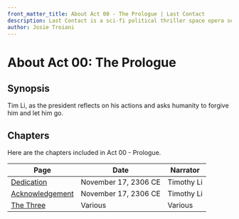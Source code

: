 ```yaml
---
front_matter_title: About Act 00 - The Prologue | Last Contact
description: Last Contact is a sci-fi political thriller space opera set in the 23rd and 24th centuries. Act 00 - Prologue sees Tim Li, as the president reflect on his actions and asks humanity to forgive him and let him go.
author: Josie Troiani
---
```

# About Act 00: The Prologue

## Synopsis

Tim Li, as the president reflects on his actions and asks humanity to forgive him and let him go.

## Chapters

Here are the chapters included in Act 00 - Prologue.

| Page | Date | Narrator |
| --------------- | ------------ | ----- |
| [Dedication](/lastcontact/prologue/dedication.mdx) | November 17, 2306 CE | Timothy Li |
| [Acknowledgement](/lastcontact/prologue/acknowledgement.mdx) | November 17, 2306 CE | Timothy Li |
| [The Three](/lastcontact/prologue/thethree.mdx) | Various | Various |

